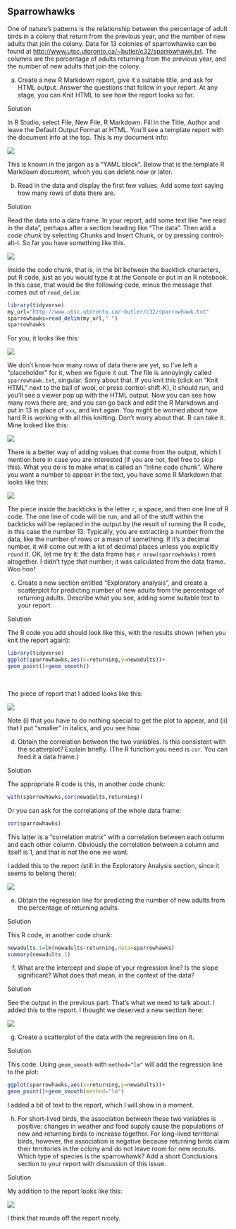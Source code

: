 ##  Sparrowhawks


 One of nature's patterns is the relationship
between the percentage of adult birds in a colony that return from the
previous year, and the number of new adults that join the colony. Data
for 13 colonies of sparrowhawks can be found at
[http://www.utsc.utoronto.ca/~butler/c32/sparrowhawk.txt](http://www.utsc.utoronto.ca/~butler/c32/sparrowhawk.txt). The
columns are the percentage of adults returning from the previous year,
and the number of new adults that join the colony.



(a) Create a new R Markdown report, give it a suitable title, and
ask for HTML output. Answer the questions that follow in your
report. At any stage, you can Knit HTML
to see how the report looks so far.


Solution


In R Studio, select File, New File, R Markdown. Fill in the Title,
Author and leave the Default Output Format at HTML. You'll see a
template report with the document info at the top. This is my document info:

![](sh0.png)
 
This is known in the jargon as a "YAML block".\endnote{YAML
stands for "yet another markup language", but we're not using
it in this course, other than as the top bit of an R Markdown document.}
Below that is the template R Markdown document, which you can delete now or later.



(b) Read in the data and display the  first few values.  Add some text saying how many rows of data
there are.


Solution


Read the data into a data frame. In your
report, add some text like "we read in the data", perhaps
after a section heading like "The data". Then add a *code chunk* 
by selecting Chunks and Insert Chunk, or by pressing
control-alt-I. So far you have something like this. 

![](sh1.png)

Inside the code chunk, that is, in the bit between the
backtick characters, put R code, just as you would type it at
the Console or put in an  R notebook. In this case, that would be
the following code, minus the message that comes out of
`read_delim`: 
```r
library(tidyverse)
my_url="http://www.utsc.utoronto.ca/~butler/c32/sparrowhawk.txt"
sparrowhawks=read_delim(my_url," ")
sparrowhawks
```     
For you, it looks like this:


![](sh2.png)


We don't know how many rows of data there are yet, so I've left a
"placeholder" for it, when we figure it out.
The file is annoyingly called `sparrowhawk.txt`,
singular. Sorry about that. 
If you knit this (click on "Knit HTML" next to the ball of wool,
or press control-shift-K), it should run, and you'll see a viewer
pop up with the HTML output. Now you can see how many rows there
are, and you can go back and edit the R Markdown and put in 13 in
place of `xxx`, and knit again.
You might be worried about how hard R is working with all this
knitting. Don't worry about that. R can take it.
Mine looked like this:

![](waluj.png)

There is a better way of adding values that come from the output,
which I mention here in case you are interested (if you are not,
feel free to skip this). What you do is to make what is called an
"inline code chunk". Where you want a number to appear in the
text, you have some R Markdown that looks like this:

![](sh3.png)

The piece inside the backticks is the letter `r`, a space,
and then one line of R code. The one line of code will be run, and
all of the stuff within the backticks will be replaced in the
output by the result of running the R code, in this case the
number 13. Typically, you are extracting a number from the data,
like the number of rows or a mean of something. If it's a decimal
number, it will come out with a lot of decimal places unless you
explicitly `round` it.
OK, let me try it: the data frame has `r nrow(sparrowhawks)`
rows altogether. I didn't type that number; it was calculated from
the data frame. Woo hoo!



(c) Create a new section entitled "Exploratory analysis", and
create a scatterplot for predicting number of new adults from the
percentage of returning adults.  Describe what you see, adding some
suitable text to your report.


Solution


The R code you add should look like this, with the results shown
(when you knit the report again):
```r
library(tidyverse)
ggplot(sparrowhawks,aes(x=returning,y=newadults))+
geom_point()+geom_smooth()
``` 

<br>

The piece of report that I added looks like this:


![](sh4.png)


Note (i) that you have to do nothing special to get the plot to
appear, and (ii) that I put "smaller" in italics, and you see
how. 



(d) Obtain the correlation between the two variables. Is this
consistent with the scatterplot? Explain briefly. (The R function
you need is `cor`. You can feed it a data frame.)


Solution


The appropriate R code  is this, in another code chunk:
```r
with(sparrowhawks,cor(newadults,returning))
``` 

Or you can ask for the correlations of the whole data frame:

```r
cor(sparrowhawks)
``` 

This latter is a "correlation matrix" with a correlation between each
column and each other column. Obviously the correlation between a
column and itself is 1, and that is *not* the one we want.

I added this to the report (still in the Exploratory Analysis
section, since it seems to belong there):

![](sh5.png)




(e) Obtain the regression line for predicting the number of new
adults from the percentage of returning adults.


Solution


This R code, in another code chunk:
```r
newadults.1=lm(newadults~returning,data=sparrowhawks)
summary(newadults.1)  
``` 



(f) What are the intercept and slope of your regression line? Is
the slope significant? What does that mean, in the context of the data?


Solution


See the output in the previous part. That's what we need to talk about.
I added this to the report. I thought we deserved a new section here:

![](sh6.png)
 



(g) Create a scatterplot of the data with the regression line on it.


Solution


This code. Using `geom_smooth` with 
`method="lm"`
will add the regression line to the plot:

```r
ggplot(sparrowhawks,aes(x=returning,y=newadults))+
geom_point()+geom_smooth(method="lm")
``` 

I added a bit of text to the report, which I will show in a moment.



(h) For short-lived birds, the association between these two
variables is positive: changes in weather and food supply cause the
populations of new and returning birds to increase together. For
long-lived territorial birds, however, the association is negative
because returning birds claim their territories in the colony and do
not leave room for new recruits. Which type of species is the
sparrowhawk? Add a short Conclusions section to your report with
discussion of this issue.


Solution


My addition to the report looks like this:


![](sh7.png)


I think that rounds off the report nicely.




